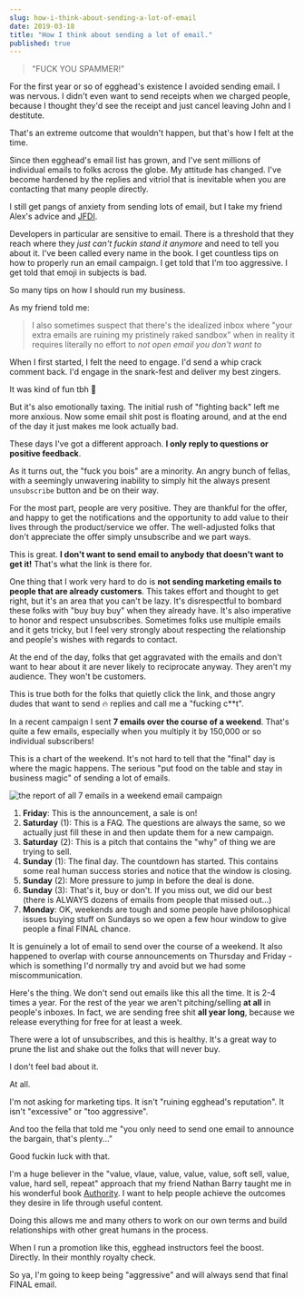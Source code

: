 ```yaml
---
slug: how-i-think-about-sending-a-lot-of-email
date: 2019-03-18
title: "How I think about sending a lot of email."
published: true
---
```


> "FUCK YOU SPAMMER!"

For the first year or so of egghead's existence I avoided sending email. I was nervous. I didn't even want to send receipts when we charged people, because I thought they'd see the receipt and just cancel leaving John and I destitute.

That's an extreme outcome that wouldn't happen, but that's how I felt at the time.

Since then egghead's email list has grown, and I've sent millions of individual emails to folks across the globe. My attitude has changed. I've become hardened by the replies and vitriol that is inevitable when you are contacting that many people directly.

I still get pangs of anxiety from sending lots of email, but I take my friend Alex's advice and [JFDI](https://dangerouslyawesome.com/2016/08/what-jfdi-really-means/).

Developers in particular are sensitive to email. There is a threshold that they reach where they _just can't fuckin stand it anymore_ and need to tell you about it. I've been called every name in the book. I get countless tips on how to properly run an email campaign. I get told that I'm too aggressive. I get told that emoji in subjects is bad.

So many tips on how I should run my business.

As my friend told me:

> I also sometimes suspect that there's the idealized inbox where "your extra emails are ruining my pristinely raked sandbox" when in reality it requires literally no effort to _not open email you don't want to_

When I first started, I felt the need to engage. I'd send a whip crack comment back. I'd engage in the snark-fest and deliver my best zingers.

It was kind of fun tbh 🙂

But it's also emotionally taxing. The initial rush of "fighting back" left me more anxious. Now some email shit post is floating around, and at the end of the day it just makes me look actually bad.

These days I've got a different approach. **I only reply to questions or positive feedback**.

As it turns out, the "fuck you bois" are a minority. An angry bunch of fellas, with a seemingly unwavering inability to simply hit the always present `unsubscribe` button and be on their way.

For the most part, people are very positive. They are thankful for the offer, and happy to get the notifications and the opportunity to add value to their lives through the product/service we offer. The well-adjusted folks that don't appreciate the offer simply unsubscribe and we part ways.

This is great. **I don't want to send email to anybody that doesn't want to get it!** That's what the link is there for.

One thing that I work very hard to do is **not sending marketing emails to people that are already customers**. This takes effort and thought to get right, but it's an area that you can't be lazy. It's disrespectful to bombard these folks with "buy buy buy" when they already have. It's also imperative to honor and respect unsubscribes. Sometimes folks use multiple emails and it gets tricky, but I feel very strongly about respecting the relationship and people's wishes with regards to contact.

At the end of the day, folks that get aggravated with the emails and don't want to hear about it are never likely to reciprocate anyway. They aren't my audience. They won't be customers.

This is true both for the folks that quietly click the link, and those angry dudes that want to send 🔥 replies and call me a "fucking c**t".

In a recent campaign I sent **7 emails over the course of a weekend**. That's quite a few emails, especially when you multiply it by 150,000 or so individual subscribers!

This is a chart of the weekend. It's not hard to tell that the "final" day is where the magic happens. The serious "put food on the table and stay in business magic" of sending a lot of emails.

![the report of all 7 emails in a weekend email campaign](./full-campaign.png)

1. **Friday**: This is the announcement, a sale is on!
2. **Saturday** (1): This is a FAQ. The questions are always the same, so we actually just fill these in and then update them for a new campaign.
3. **Saturday** (2): This is a pitch that contains the "why" of thing we are trying to sell.
4. **Sunday** (1): The final day. The countdown has started. This contains some real human success stories and notice that the window is closing.
5. **Sunday** (2): More pressure to jump in before the deal is done.
6. **Sunday** (3): That's it, buy or don't. If you miss out, we did our best (there is ALWAYS dozens of emails from people that missed out...)
7. **Monday**: OK, weekends are tough and some people have philosophical issues buying stuff on Sundays so we open a few hour window to give people a final FINAL chance.

It is genuinely a lot of email to send over the course of a weekend. It also happened to overlap with course announcements on Thursday and Friday - which is something I'd normally try and avoid but we had some miscommunication.

Here's the thing. We don't send out emails like this all the time. It is 2-4 times a year. For the rest of the year we aren't pitching/selling **at all** in people's inboxes. In fact, we are sending free shit **all year long**, because we release everything for free for at least a week.

There were a lot of unsubscribes, and this is healthy. It's a great way to prune the list and shake out the folks that will never buy.

I don't feel bad about it.

At all.

I'm not asking for marketing tips. It isn't "ruining egghead's reputation". It isn't "excessive" or "too aggressive". 

And too the fella that told me "you only need to send one email to announce the bargain, that's plenty..."

Good fuckin luck with that.

I'm a huge believer in the "value, vlaue, value, value, value, soft sell, value, value, hard sell, repeat" approach that my friend Nathan Barry taught me in his wonderful book [Authority](https://www.amazon.com/exec/obidos/ASIN/1612060919/joehoobuiblo-20/ref=nosim/). I want to help people achieve the outcomes they desire in life through useful content.

Doing this allows me and many others to work on our own terms and build relationships with other great humans in the process.

When I run a promotion like this, egghead instructors feel the boost. Directly. In their monthly royalty check.

So ya, I'm going to keep being "aggressive" and will always send that final FINAL email.
